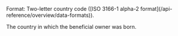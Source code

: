 <ParamField body="Country" type="string">     
Format: Two-letter country code ([ISO 3166-1 alpha-2 format](/api-reference/overview/data-formats)).

The country in which the beneficial owner was born. 
</ParamField>